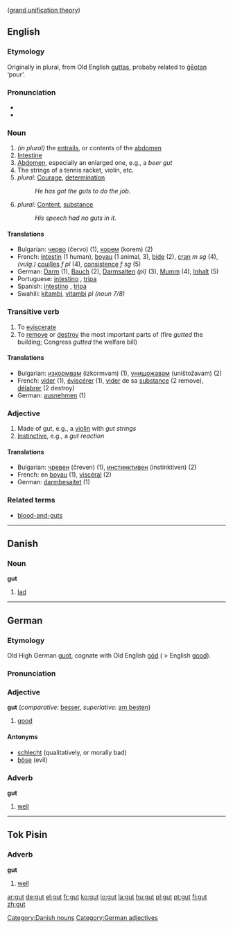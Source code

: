{{See|GUT}} ([[grand unification theory]])
==English==
===Etymology===
Originally in plural, from Old English [[guttas]], probaby related to [[geotan|ġēotan]] ‘pour’.

===Pronunciation===
*{{IPA|/gʌt/}}
*{{audio|En-us-inlandnorth-gut.ogg|Audio (US-Inland North)}}

===Noun===
{{en-noun|gut|guts}}
# ''(in plural)'' the [[entrails]], or contents of the [[abdomen]]
# [[Intestine]]
# [[Abdomen]], especially an enlarged one, e.g., a ''beer gut''
# The strings of a tennis racket, violin, etc.
# ''plural:'' [[Courage]], [[determination]]
#: ''He has got the guts to do the job.''
# ''plural:'' [[Content]], [[substance]]
#: ''His speech had no guts in it.''

====Translations====
*Bulgarian: [[черво]] (červo) {{n}} (1), [[корем]] (korem) {{m}} (2)
*French: [[intestin]] {{m}} (1 human), [[boyau]] {{m}} (1 animal, 3), [[bide]] {{m}} (2), [[cran]] ''m sg'' (4), ''(vulg.)'' [[couille]]s ''f pl'' (4), [[consistence]] ''f sg'' (5)
*German: [[Darm]] {{m}} (1), [[Bauch]] {{m}} (2), [[Darmsaiten]] ''(pl)'' {{f}} (3), [[Mumm]] {{m}} (4), [[Inhalt]] {{m}} (5)
*Portuguese: [[intestino]] {{m}}, [[tripa]] {{f}}
*Spanish: [[intestino]] {{m}}, [[tripa]] {{f}}
*Swahili: [[kitambi]], [[vitambi]] ''pl (noun 7/8)''

===Transitive verb===
{{en-verb|gut|guts|gutted|gutting}}

# To [[eviscerate]]
# To [[remove]] or [[destroy]] the most important parts of (fire ''gutted'' the building; Congress ''gutted'' the welfare bill)

====Translations====
*Bulgarian: [[изкормвам]] (izkormvam) (1), [[унищожавам]] (uništožavam) (2)
*French: [[vider]] (1), [[éviscérer]] (1), [[vider]] de sa [[substance]] (2 remove), [[délabrer]] (2 destroy)
*German: [[ausnehmen]] (1) 

===Adjective===
{{en-ad|gut}}

# Made of gut, e.g., a [[violin]] with ''gut strings''
# [[Instinctive]], e.g., a ''gut reaction''

====Translations====
*Bulgarian: [[чревен]] (čreven) (1), [[инстинктивен]] (instinktiven) (2)
*French: en [[boyau]] (1), [[viscéral]] (2)
*German: [[darmbesaitet]] (1)

===Related terms===
*[[blood-and-guts]]


----

==Danish==

===Noun===
'''gut'''

# [[lad]]

[[Category:Danish nouns]]


----

==German==
===Etymology===
Old High German [[guot]], cognate with Old English [[god#Old English|gōd]] ( > English [[good]]).

===Pronunciation===
{{IPA|/gu:t/}}

===Adjective===
'''gut''' (''comparative:'' [[besser]], ''superlative:'' [[am besten]])

# [[good]]

====Antonyms====
*[[schlecht]] (qualitatively, or morally bad)
*[[böse]] (evil)

===Adverb===
'''gut'''

# [[well]]

[[Category:German adjectives]]


----

==Tok Pisin==
===Adverb===
'''gut'''

# [[well]]

[[ar:gut]]
[[de:gut]]
[[el:gut]]
[[fr:gut]]
[[ko:gut]]
[[io:gut]]
[[la:gut]]
[[hu:gut]]
[[pl:gut]]
[[pt:gut]]
[[fi:gut]]
[[zh:gut]]